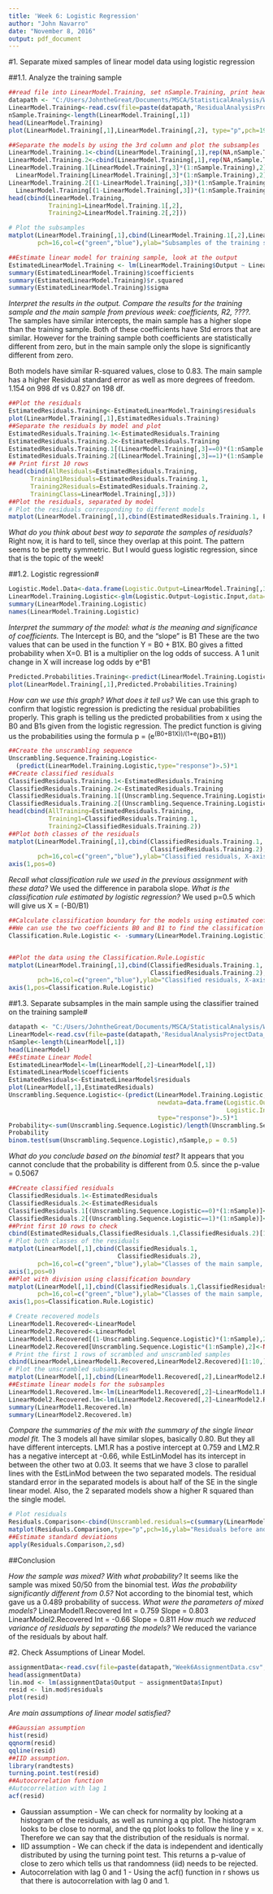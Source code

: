 ```yaml
---
title: 'Week 6: Logistic Regression'
author: "John Navarro"
date: "November 8, 2016"
output: pdf_document
---
```


#1. Separate mixed samples of linear model data using logistic regression

##1.1. Analyze the training sample

```r
##read file into LinearModel.Training, set nSample.Training, print head, plot the training sample
datapath <- "C:/Users/JohntheGreat/Documents/MSCA/StatisticalAnalysis/Week6/Assignments"
LinearModel.Training<-read.csv(file=paste(datapath,'ResidualAnalysisProjectData_1_Train.csv',sep="/"), header=TRUE,sep=",")
nSample.Training<-length(LinearModel.Training[,1])
head(LinearModel.Training)
plot(LinearModel.Training[,1],LinearModel.Training[,2], type="p",pch=19)

##Separate the models by using the 3rd column and plot the subsamples
LinearModel.Training.1<-cbind(LinearModel.Training[,1],rep(NA,nSample.Training))
LinearModel.Training.2<-cbind(LinearModel.Training[,1],rep(NA,nSample.Training))
LinearModel.Training.1[LinearModel.Training[,3]*(1:nSample.Training),2]<-
  LinearModel.Training[LinearModel.Training[,3]*(1:nSample.Training),2]
LinearModel.Training.2[(1-LinearModel.Training[,3])*(1:nSample.Training),2]<-
  LinearModel.Training[(1-LinearModel.Training[,3])*(1:nSample.Training),2]
head(cbind(LinearModel.Training,
           Training1=LinearModel.Training.1[,2],
           Training2=LinearModel.Training.2[,2]))

# Plot the subsamples
matplot(LinearModel.Training[,1],cbind(LinearModel.Training.1[,2],LinearModel.Training.2[,2]),
        pch=16,col=c("green","blue"),ylab="Subsamples of the training sample")

##Estimate linear model for training sample, look at the output
EstimatedLinearModel.Training <- lm(LinearModel.Training$Output ~ LinearModel.Training$Input)
summary(EstimatedLinearModel.Training)$coefficients
summary(EstimatedLinearModel.Training)$r.squared
summary(EstimatedLinearModel.Training)$sigma

```
*Interpret the results in the output. Compare the results for the training sample and the main sample from previous week: coefficients, R2, ????.*
The samples have similar intercepts, the main sample has a higher slope than the training sample. Both of these coefficients have Std errors that are similar. However for the training sample both coefficients are statistically different from zero, but in the main sample only the slope is significantly different from zero.

Both models have similar R-squared values, close to 0.83. 
The main sample has a higher Residual standard error as well as more degrees of freedom. 1.154 on 998 df vs 0.827 on 198 df.


```r
##Plot the residuals
EstimatedResiduals.Training<-EstimatedLinearModel.Training$residuals
plot(LinearModel.Training[,1],EstimatedResiduals.Training)
##Separate the residuals by model and plot
EstimatedResiduals.Training.1<-EstimatedResiduals.Training
EstimatedResiduals.Training.2<-EstimatedResiduals.Training
EstimatedResiduals.Training.1[(LinearModel.Training[,3]==0)*(1:nSample.Training)]<-NA
EstimatedResiduals.Training.2[(LinearModel.Training[,3]==1)*(1:nSample.Training)]<-NA
## Print first 10 rows
head(cbind(AllResiduals=EstimatedResiduals.Training,
      Training1Residuals=EstimatedResiduals.Training.1,
      Training2Residuals=EstimatedResiduals.Training.2,
      TrainingClass=LinearModel.Training[,3]))
##Plot the residuals, separated by model
# Plot the residuals corresponding to different models
matplot(LinearModel.Training[,1],cbind(EstimatedResiduals.Training.1, EstimatedResiduals.Training.2),pch=16,col=c("green","blue"),ylab="Separated parts of the training sample")
```
*What do you think about best way to separate the samples of residuals?*
Right now, it is hard to tell, since they overlap at this point. The pattern seems to be pretty symmetric. But I would guess logistic regression, since that is the topic of the week!

##1.2. Logistic regression#
```r
Logistic.Model.Data<-data.frame(Logistic.Output=LinearModel.Training[,3], Logistic.Input=EstimatedResiduals.Training)
LinearModel.Training.Logistic<-glm(Logistic.Output~Logistic.Input,data=Logistic.Model.Data, family=binomial(link=logit))
summary(LinearModel.Training.Logistic)
names(LinearModel.Training.Logistic)
```
*Interpret the summary of the model: what is the meaning and significance of coefficients.*
The Intercept is B0, and the "slope" is B1 These are the two values that can be used in the function Y = B0 + B1X. B0 gives a fitted probability when X=0. B1 is a multiplier on the log odds of success. A 1 unit change in X will increase log odds by e^B1

```r
Predicted.Probabilities.Training<-predict(LinearModel.Training.Logistic,type="response")
plot(LinearModel.Training[,1],Predicted.Probabilities.Training)
```
*How can we use this graph? What does it tell us?*
We can  use this graph to confirm that logistic regression is predicting the residual probabilities properly.
This graph is telling us the predicted probabilities from x using the B0 and B1s given from the logistic regression. The predict function is giving us the probabilities using the formula p = (e^(B0+B1X))/(1+e^(B0+B1))
```r
##Create the unscrambling sequence
Unscrambling.Sequence.Training.Logistic<-
  (predict(LinearModel.Training.Logistic,type="response")>.5)*1
##Create classified residuals
ClassifiedResiduals.Training.1<-EstimatedResiduals.Training
ClassifiedResiduals.Training.2<-EstimatedResiduals.Training
ClassifiedResiduals.Training.1[(Unscrambling.Sequence.Training.Logistic==0)*(1:nSample.Training)]<-NA
ClassifiedResiduals.Training.2[(Unscrambling.Sequence.Training.Logistic==1)*(1:nSample.Training)]<-NA
head(cbind(AllTraining=EstimatedResiduals.Training,
           Training1=ClassifiedResiduals.Training.1,
           Training2=ClassifiedResiduals.Training.2))
##Plot both classes of the residuals
matplot(LinearModel.Training[,1],cbind(ClassifiedResiduals.Training.1,
                                       ClassifiedResiduals.Training.2),
        pch=16,col=c("green","blue"),ylab="Classified residuals, X-axis at 0")
axis(1,pos=0)
```
*Recall what classification rule we used in the previous assignment with these data?*
We used the difference in parabola slope.
*What is the classification rule estimated by logistic regression?*
We used p=0.5 which will give us  X = (-B0/B1)
```r
##Calculate classification boundary for the models using estimated coefficients of logistic regression.
##We can use the two coefficients B0 and B1 to find the classification boundary. 
Classification.Rule.Logistic <- -summary(LinearModel.Training.Logistic)$coefficients[1]/summary(LinearModel.Training.Logistic)$coefficients[2]


##Plot the data using the Classification.Rule.Logistic
matplot(LinearModel.Training[,1],cbind(ClassifiedResiduals.Training.1,
                                       ClassifiedResiduals.Training.2),
        pch=16,col=c("green","blue"),ylab="Classified residuals, X-axis at the rule level")
axis(1,pos=Classification.Rule.Logistic)
```
##1.3. Separate subsamples in the main sample using the classifier trained on the training sample#
```r
datapath <- "C:/Users/JohntheGreat/Documents/MSCA/StatisticalAnalysis/Week6/Assignments"
LinearModel<-read.csv(file=paste(datapath,'ResidualAnalysisProjectData_1.csv',sep="/"),header=TRUE,sep=",")
nSample<-length(LinearModel[,1])
head(LinearModel)
##Estimate Linear Model
EstimatedLinearModel<-lm(LinearModel[,2]~LinearModel[,1])
EstimatedLinearModel$coefficients
EstimatedResiduals<-EstimatedLinearModel$residuals
plot(LinearModel[,1],EstimatedResiduals)
Unscrambling.Sequence.Logistic<-(predict(LinearModel.Training.Logistic,
                                         newdata=data.frame(Logistic.Output=EstimatedResiduals,
                                                            Logistic.Input=EstimatedResiduals),
                                         type="response")>.5)*1
Probability<-sum(Unscrambling.Sequence.Logistic)/length(Unscrambling.Sequence.Logistic)
Probability
binom.test(sum(Unscrambling.Sequence.Logistic),nSample,p = 0.5)
```
*What do you conclude based on the binomial test?*
It appears that you cannot conclude that the probability is different from 0.5. since the p-value = 0.5067
```r
##Create classified residuals
ClassifiedResiduals.1<-EstimatedResiduals
ClassifiedResiduals.2<-EstimatedResiduals
ClassifiedResiduals.1[(Unscrambling.Sequence.Logistic==0)*(1:nSample)]<-NA
ClassifiedResiduals.2[(Unscrambling.Sequence.Logistic==1)*(1:nSample)]<-NA
##Print first 10 rows to check
cbind(EstimatedResiduals,ClassifiedResiduals.1,ClassifiedResiduals.2)[1:10,]
# Plot both classes of the residuals
matplot(LinearModel[,1],cbind(ClassifiedResiduals.1,
                              ClassifiedResiduals.2),
        pch=16,col=c("green","blue"),ylab="Classes of the main sample, X-axis at 0")
axis(1,pos=0)
##Plot with division using classification boundary
matplot(LinearModel[,1],cbind(ClassifiedResiduals.1,ClassifiedResiduals.2),
        pch=16,col=c("green","blue"),ylab="Classes of the main sample, X-axis at the rule level")
axis(1,pos=Classification.Rule.Logistic)

# Create recovered models
LinearModel1.Recovered<-LinearModel
LinearModel2.Recovered<-LinearModel
LinearModel1.Recovered[(1-Unscrambling.Sequence.Logistic)*(1:nSample),2]<-NA
LinearModel2.Recovered[Unscrambling.Sequence.Logistic*(1:nSample),2]<-NA
# Print the first 1 rows of scrambled and unscrambled samples
cbind(LinearModel,LinearModel1.Recovered,LinearModel2.Recovered)[1:10,]
# Plot the unscrambled subsamples
matplot(LinearModel[,1],cbind(LinearModel1.Recovered[,2],LinearModel2.Recovered[,2]), type="p",col=c("green","blue"),pch=19,ylab="Separated Subsamples")
##Estimate linear models for the subsamples
LinearModel1.Recovered.lm<-lm(LinearModel1.Recovered[,2]~LinearModel1.Recovered[,1])
LinearModel2.Recovered.lm<-lm(LinearModel2.Recovered[,2]~LinearModel2.Recovered[,1])
summary(LinearModel1.Recovered.lm)
summary(LinearModel2.Recovered.lm)
```
*Compare the summaries of the mix with the summary of the single linear model fit.*
The 3 models all have similar slopes, basically 0.80. But they all have different intercepts. LM1.R has a postive intercept at 0.759 and LM2.R has a negative intercept at -0.66, while EstLinModel has its intercept in between the other two at 0.03. It seems that we have 3 close to parallel lines with the EstLinMod between the two separated models. The residual standard error in the separated models is about half of the SE in the single linear model. Also, the 2 separated models show a higher R squared than the single model. 
```r
# Plot residuals
Residuals.Comparison<-cbind(Unscrambled.residuals=c(summary(LinearModel1.Recovered.lm)$residuals,summary(LinearModel2.Recovered.lm)$residuals),Single.Model.residuals=EstimatedResiduals)
matplot(Residuals.Comparison,type="p",pch=16,ylab="Residuals before and after unscrambling")
##Estimate standard deviations
apply(Residuals.Comparison,2,sd)
```
##Conclusion

*How the sample was mixed? With what probability?*
It seems like the sample was mixed 50/50 from the binomial test.
*Was the probability significantly different from 0.5?* 
Not according to the binomial test, which gave us a 0.489 probability of success.
*What were the parameters of mixed models?*
LinearModel1.Recovered Int = 0.759 Slope = 0.803
LinearModel2.Recovered Int = -0.66 Slope = 0.811
*How much we reduced variance of residuals by separating the models?*
We reduced the variance of the residuals by about half.


#2. Check Assumptions of Linear Model.
```r
assignmentData<-read.csv(file=paste(datapath,"Week6AssignmentData.csv",sep="/"),header = TRUE,sep=",")
head(assignmentData)
lin.mod <- lm(assignmentData$Output ~ assignmentData$Input)
resid <- lin.mod$residuals
plot(resid)
```
*Are main assumptions of linear model satisfied?*

```r
##Gaussian assumption
hist(resid)
qqnorm(resid)
qqline(resid)
##IID assumption.
library(randtests)
turning.point.test(resid)
##Autocorrelation function
#Autocorrelation with lag 1
acf(resid)
```
* Gaussian assumption - We can check for normality by looking at a histogram of the residuals, as well as running a qq plot. The histogram looks to be close to normal, and the qq plot looks to follow the line y = x. Therefore we can say that the distribution of the residuals is normal.
* IID assumption - We can check if the data is independent and identically distributed by using the turning point test. This returns a p-value of close to zero which tells us that randomness (iid) needs to be rejected. 
* Autocorrelation with lag 0 and 1 - Using the acf() function in r shows us that there is autocorrelation with lag 0 and 1. 


